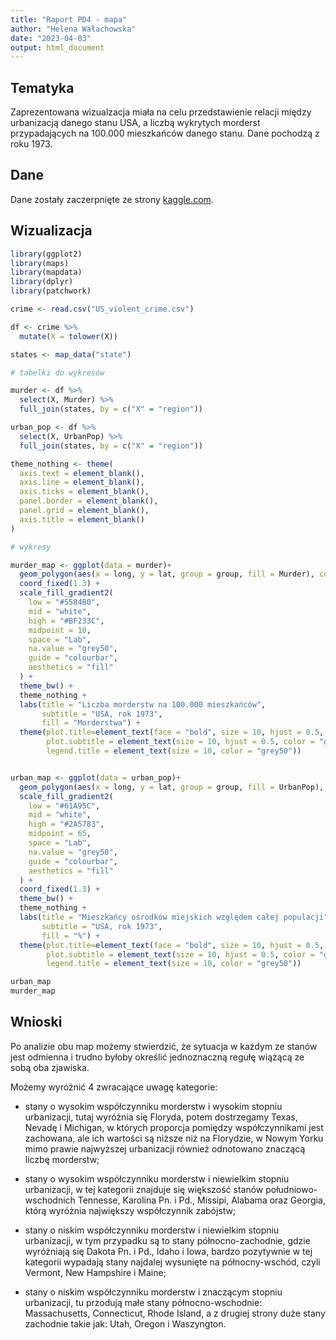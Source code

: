 ---
title: "Raport PD4 - mapa"
author: "Helena Wałachowska"
date: "2023-04-03"
output: html_document
---

## Tematyka

Zaprezentowana wizualzacja miała na celu przedstawienie relacji między urbanizacją danego stanu USA, a liczbą wykrytych morderst przypadających na 100.000 mieszkańców danego stanu. Dane pochodzą z roku 1973.

## Dane

Dane zostały zaczerpnięte ze strony [kaggle.com](https://www.kaggle.com/datasets/mathchi/violent-crime-rates-by-us-state).

## Wizualizacja

```{r wykres2, message=FALSE, warning=FALSE}
library(ggplot2)
library(maps)
library(mapdata)
library(dplyr)
library(patchwork)

crime <- read.csv("US_violent_crime.csv")

df <- crime %>%
  mutate(X = tolower(X))

states <- map_data("state")

# tabelki do wykresów

murder <- df %>%
  select(X, Murder) %>%
  full_join(states, by = c("X" = "region"))

urban_pop <- df %>%
  select(X, UrbanPop) %>%
  full_join(states, by = c("X" = "region"))

theme_nothing <- theme(
  axis.text = element_blank(),
  axis.line = element_blank(),
  axis.ticks = element_blank(),
  panel.border = element_blank(),
  panel.grid = element_blank(),
  axis.title = element_blank()
)

# wykresy

murder_map <- ggplot(data = murder)+
  geom_polygon(aes(x = long, y = lat, group = group, fill = Murder), color = "grey", ) +
  coord_fixed(1.3) +
  scale_fill_gradient2(
    low = "#5584B0",
    mid = "white",
    high = "#BF233C",
    midpoint = 10,
    space = "Lab",
    na.value = "grey50",
    guide = "colourbar",
    aesthetics = "fill"
  ) +
  theme_bw() +
  theme_nothing +
  labs(title = "Liczba morderstw na 100.000 mieszkańców",
       subtitle = "USA, rok 1973",
       fill = "Morderstwa") +
  theme(plot.title=element_text(face = "bold", size = 10, hjust = 0.5, color = "grey50"),
        plot.subtitle = element_text(size = 10, hjust = 0.5, color = "grey50"),
        legend.title = element_text(size = 10, color = "grey50"))


urban_map <- ggplot(data = urban_pop)+
  geom_polygon(aes(x = long, y = lat, group = group, fill = UrbanPop), color = "grey", ) +
  scale_fill_gradient2(
    low = "#61A95C",
    mid = "white",
    high = "#2A5783",
    midpoint = 65,
    space = "Lab",
    na.value = "grey50",
    guide = "colourbar",
    aesthetics = "fill"
  ) +
  coord_fixed(1.3) +
  theme_bw() +
  theme_nothing +
  labs(title = "Mieszkańcy ośrodków miejskich względem całej populacji",
       subtitle = "USA, rok 1973",
       fill = "%") +
  theme(plot.title=element_text(face = "bold", size = 10, hjust = 0.5, color = "grey50"),
        plot.subtitle = element_text(size = 10, hjust = 0.5, color = "grey50"),
        legend.title = element_text(size = 10, color = "grey50"))

urban_map
murder_map

```

## Wnioski

Po analizie obu map możemy stwierdzić, że sytuacja w każdym ze stanów jest odmienna i trudno byłoby określić jednoznaczną regułę wiążącą ze sobą oba zjawiska.

Możemy wyróżnić 4 zwracające uwagę kategorie:

* stany o wysokim współczynniku morderstw i wysokim stopniu urbanizacji, tutaj wyróżnia się Floryda, potem dostrzegamy Texas, Nevadę i Michigan, w których proporcja pomiędzy współczynnikami jest zachowana, ale ich wartości są niższe niż na Florydzie, w Nowym Yorku mimo prawie najwyższej
urbanizacji również odnotowano znaczącą liczbę morderstw;

* stany o wysokim współczynniku morderstw i niewielkim stopniu urbanizacji, w tej kategorii znajduje się większość stanów południowo-wschodnich Tennesse, Karolina Pn. i Pd., Missipi, Alabama oraz Georgia, którą wyróżnia największy współczynnik zabójstw;

* stany o niskim współczynniku morderstw i niewielkim stopniu urbanizacji, w tym przypadku są to stany północno-zachodnie, gdzie wyróżniają się Dakota Pn. i Pd., Idaho i Iowa, bardzo pozytywnie w tej kategorii wypadają stany najdalej wysunięte na północny-wschód, czyli Vermont, New Hampshire i Maine;

* stany o niskim współczynniku morderstw i znaczącym stopniu urbanizacji, tu przodują małe stany północno-wschodnie: Massachusetts, Connecticut, Rhode Island, a z drugiej strony duże stany zachodnie takie jak: Utah, Oregon i Waszyngton.